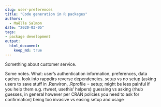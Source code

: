 ```yaml
---
slug: user-preferences
title: "Code generation in R packages"
authors:
  - Maëlle Salmon
date: "2020-03-05"
tags:
- package development
output: 
  html_document:
    keep_md: true
---
```


Something about customer service.

Some notes.
What: user's authentication information, preferences, data caches. look into rappdirs reverse dependencies.
setup vs no setup (asking users to save stuff in .Renviron, .Rprofile = setup; might be less painful if you help them e.g. rtweet, usethis' helpers)
guessing vs asking (rhub guesses, in general however per CRAN policies you need to ask for confirmation)
being too invasive vs easing setup and usage
